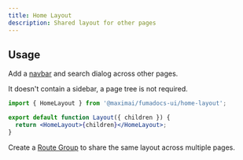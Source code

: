 ```yaml
---
title: Home Layout
description: Shared layout for other pages
---
```



## Usage

Add a [navbar](/docs/ui/blocks/navbar) and search dialog across other pages.

It doesn't contain a sidebar, a page tree is not required.

```jsx
import { HomeLayout } from '@maximai/fumadocs-ui/home-layout';

export default function Layout({ children }) {
  return <HomeLayout>{children}</HomeLayout>;
}
```

Create a [Route Group](https://nextjs.org/docs/app/building-your-application/routing/route-groups) to share the same layout across multiple pages.

<Files>
  <Folder name="(home)" defaultOpen>
    <File name="page.tsx" />
    <File name="layout.tsx" />
  </Folder>
  <Folder name="/docs">
    <Folder name={'[[..slugs]]'}>
      <File name="page.tsx" />
    </Folder>
    <File name="layout.tsx" />
  </Folder>
</Files>
